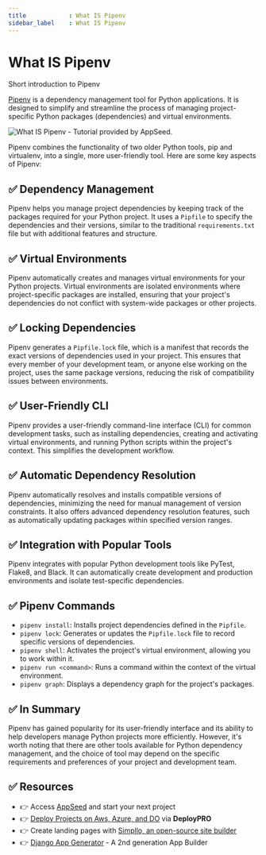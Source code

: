 ```yaml
---
title            : What IS Pipenv
sidebar_label    : What IS Pipenv
---
```


# What IS Pipenv

<SubHeading> Short introduction to Pipenv</SubHeading>

[Pipenv](https://pipenv.pypa.io/en/latest/) is a dependency management tool for Python applications. 
It is designed to simplify and streamline the process of managing project-specific Python packages (dependencies) and virtual environments. 

![What IS Pipenv - Tutorial provided by AppSeed.](https://github-production-user-asset-6210df.s3.amazonaws.com/51070104/269008856-f4b5efaf-5313-4260-ba18-44645a058c2d.jpg) 

Pipenv combines the functionality of two older Python tools, pip and virtualenv, into a single, more user-friendly tool. Here are some key aspects of Pipenv:

## ✅ **Dependency Management** 

Pipenv helps you manage project dependencies by keeping track of the packages required for your Python project. 
It uses a `Pipfile` to specify the dependencies and their versions, similar to the traditional `requirements.txt` file but with additional features and structure.

## ✅ **Virtual Environments** 

Pipenv automatically creates and manages virtual environments for your Python projects. 
Virtual environments are isolated environments where project-specific packages are installed, ensuring that your project's dependencies do not conflict with system-wide packages or other projects.

## ✅ **Locking Dependencies** 

Pipenv generates a `Pipfile.lock` file, which is a manifest that records the exact versions of dependencies used in your project. 
This ensures that every member of your development team, or anyone else working on the project, uses the same package versions, reducing the risk of compatibility issues between environments.

## ✅ **User-Friendly CLI** 

Pipenv provides a user-friendly command-line interface (CLI) for common development tasks, such as installing dependencies, creating and activating virtual environments, 
and running Python scripts within the project's context. This simplifies the development workflow.

## ✅ **Automatic Dependency Resolution** 

Pipenv automatically resolves and installs compatible versions of dependencies, minimizing the need for manual management of version constraints. 
It also offers advanced dependency resolution features, such as automatically updating packages within specified version ranges.

## ✅ **Integration with Popular Tools** 

Pipenv integrates with popular Python development tools like PyTest, Flake8, and Black. 
It can automatically create development and production environments and isolate test-specific dependencies.

## ✅ **Pipenv Commands**

- `pipenv install`: Installs project dependencies defined in the `Pipfile`.
- `pipenv lock`: Generates or updates the `Pipfile.lock` file to record specific versions of dependencies.
- `pipenv shell`: Activates the project's virtual environment, allowing you to work within it.
- `pipenv run <command>`: Runs a command within the context of the virtual environment.
- `pipenv graph`: Displays a dependency graph for the project's packages.

## ✅ In Summary

Pipenv has gained popularity for its user-friendly interface and its ability to help developers manage Python projects more efficiently. 
However, it's worth noting that there are other tools available for Python dependency management, 
and the choice of tool may depend on the specific requirements and preferences of your project and development team.

## ✅ Resources

- 👉 Access [AppSeed](https://appseed.us/) and start your next project
- 👉 [Deploy Projects on Aws, Azure, and DO](https://www.docs.deploypro.dev/) via **DeployPRO**
- 👉 Create landing pages with [Simpllo, an open-source site builder](https://www.simpllo.com/)
- 👉 [Django App Generator](https://app-generator.dev/django/) - A 2nd generation App Builder
